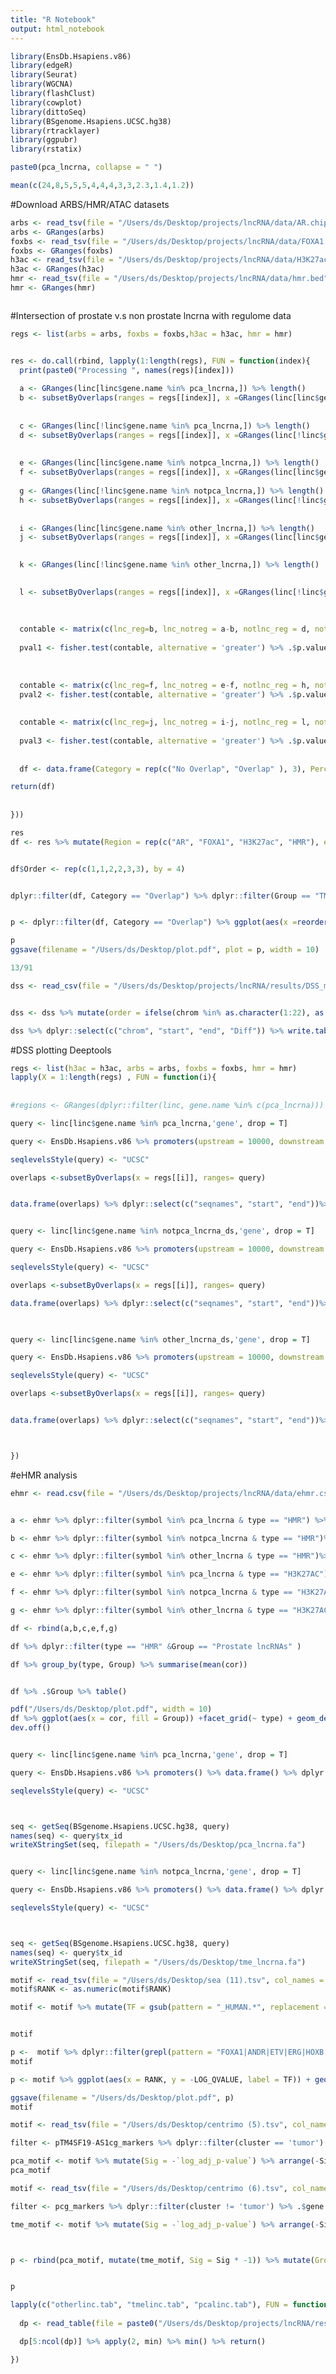 ```yaml
---
title: "R Notebook"
output: html_notebook
---
```


```r
library(EnsDb.Hsapiens.v86)
library(edgeR)
library(Seurat)
library(WGCNA)
library(flashClust)
library(cowplot)
library(dittoSeq)
library(BSgenome.Hsapiens.UCSC.hg38)
library(rtracklayer)
library(ggpubr)
library(rstatix)

```


```r
paste0(pca_lncrna, collapse = " ")

mean(c(24,8,5,5,5,4,4,4,3,3,2.3,1.4,1.2))

```


#Download ARBS/HMR/ATAC datasets
```r
arbs <- read_tsv(file = "/Users/ds/Desktop/projects/lncRNA/data/AR.chip.hg38.bed", col_names = c("chr", "start", "end"))
arbs <- GRanges(arbs)
foxbs <- read_tsv(file = "/Users/ds/Desktop/projects/lncRNA/data/FOXA1.chip.hg38.bed", col_names = c("chr", "start", "end"))
foxbs <- GRanges(foxbs)
h3ac <- read_tsv(file = "/Users/ds/Desktop/projects/lncRNA/data/H3K27ac.chip.hg38.bed", col_names = c("chr", "start", "end"))
h3ac <- GRanges(h3ac)
hmr <- read_tsv(file = "/Users/ds/Desktop/projects/lncRNA/data/hmr.bed", col_names = c("chr", "start", "end"))
hmr <- GRanges(hmr)



```


#Intersection of prostate v.s non prostate lncrna with regulome data
```r
regs <- list(arbs = arbs, foxbs = foxbs,h3ac = h3ac, hmr = hmr)


res <- do.call(rbind, lapply(1:length(regs), FUN = function(index){
  print(paste0("Processing ", names(regs)[index]))
  
  a <- GRanges(linc[linc$gene.name %in% pca_lncrna,]) %>% length()
  b <- subsetByOverlaps(ranges = regs[[index]], x =GRanges(linc[linc$gene.name %in% pca_lncrna,]) ) %>% length()
  
  
  c <- GRanges(linc[!linc$gene.name %in% pca_lncrna,]) %>% length()
  d <- subsetByOverlaps(ranges = regs[[index]], x =GRanges(linc[!linc$gene.name %in% pca_lncrna,]) ) %>% length()
  
  
  e <- GRanges(linc[linc$gene.name %in% notpca_lncrna,]) %>% length()
  f <- subsetByOverlaps(ranges = regs[[index]], x =GRanges(linc[linc$gene.name %in% notpca_lncrna,]) ) %>% length()
  
  g <- GRanges(linc[!linc$gene.name %in% notpca_lncrna,]) %>% length()
  h <- subsetByOverlaps(ranges = regs[[index]], x =GRanges(linc[!linc$gene.name %in% notpca_lncrna,]) ) %>% length()
  
  
  i <- GRanges(linc[linc$gene.name %in% other_lncrna,]) %>% length()
  j <- subsetByOverlaps(ranges = regs[[index]], x =GRanges(linc[linc$gene.name %in% other_lncrna,]) ) %>% length()

  
  k <- GRanges(linc[!linc$gene.name %in% other_lncrna,]) %>% length()
    

  l <- subsetByOverlaps(ranges = regs[[index]], x =GRanges(linc[!linc$gene.name %in% other_lncrna,]) ) %>% length()
  
  
  
  contable <- matrix(c(lnc_reg=b, lnc_notreg = a-b, notlnc_reg = d, notlnc_notreg = c-d), 2, 2, dimnames = list(c("REG", "NREG"),c("LNC", "NLNC")))
  
  pval1 <- fisher.test(contable, alternative = 'greater') %>% .$p.value
  
  
  
  contable <- matrix(c(lnc_reg=f, lnc_notreg = e-f, notlnc_reg = h, notlnc_notreg = g-h), 2, 2, dimnames = list(c("REG", "NREG"),c("LNC", "NLNC")))
  pval2 <- fisher.test(contable, alternative = 'greater') %>% .$p.value
  
  
  contable <- matrix(c(lnc_reg=j, lnc_notreg = i-j, notlnc_reg = l, notlnc_notreg = k-l), 2, 2, dimnames = list(c("REG", "NREG"),c("LNC", "NLNC")))
  
  pval3 <- fisher.test(contable, alternative = 'greater') %>% .$p.value
  
  
  df <- data.frame(Category = rep(c("No Overlap", "Overlap" ), 3), Percent = c((a-b)/a,b/a, (e-f)/e, f/e, (i-j)/i, j/i), Group = rep(c("Prostate-lncRNAs", "TME-lncRNAs", "Other lnRNAs"), each = 2 ), Pval= rep(c(pval1, pval2, pval3), each = 2), Total = rep(c(a,e,i),each = 2 ), Count = c((a-b),b, (e-f), f, (i-j), j), Region = rep(names(regs)[index], 6))

return(df)
  
  
}))


```


```r
  
res
df <- res %>% mutate(Region = rep(c("AR", "FOXA1", "H3K27ac", "HMR"), each = 6))  %>% mutate(Adj.Pval = rep(p.adjust(unique(Pval)), each = 2)) %>% mutate(Sig = ifelse(Adj.Pval< 0.1, 1, 0.1)) %>% mutate(Group = paste0(Group, "\n n=", Total))


df$Order <- rep(c(1,1,2,2,3,3), by = 4)


dplyr::filter(df, Category == "Overlap") %>% dplyr::filter(Group == "TME-lncRNAs\n n=298")


p <- dplyr::filter(df, Category == "Overlap") %>% ggplot(aes(x =reorder(Group, -Order), y = Percent, fill = Group)) +facet_grid(~ Region) + geom_col(width = 0.5)  + scale_fill_manual(values = c("darkgreen", "darkred", "navy")) + scale_alpha(range = c(0.5,1)) + ggsignif::geom_signif(y_position = c(0.8,0.8,0.8), annotation = c("ns" ,"*","*"),tip_length = 0.04, xmin = c(1,2,3), xmax = c(1,2,3), step_increase = 5 ) + xlab("Group") + theme_classic() + theme(axis.text.x = element_text( color="black", size=0, angle=45), text = element_text(size = 20))

p
ggsave(filename = "/Users/ds/Desktop/plot.pdf", plot = p, width = 10)

13/91
```



```r
dss <- read_csv(file = "/Users/ds/Desktop/projects/lncRNA/results/DSS_mCRPC_BN.csv", col_names = c("chrom", "start", "end", "Diff", "Stat"),col_types = cols(start = "c", end = "c") )


dss <- dss %>% mutate(order = ifelse(chrom %in% as.character(1:22), as.numeric(chrom), ifelse(chrom == "X", 23, 24)))  %>% arrange(order, start) %>% mutate(chrom = paste0("chr", chrom)) 

dss %>% dplyr::select(c("chrom", "start", "end", "Diff")) %>% write.table(file = "/Users/ds/Desktop/projects/lncRNA/results/DSS_mCRPC_BN.bedGraph", sep = "\t", row.names = F, col.names = F, quote = F)
```

#DSS plotting Deeptools
```r

regs <- list(h3ac = h3ac, arbs = arbs, foxbs = foxbs, hmr = hmr)
lapply(X = 1:length(regs) , FUN = function(i){
  
  
#regions <- GRanges(dplyr::filter(linc, gene.name %in% c(pca_lncrna)))

query <- linc[linc$gene.name %in% pca_lncrna,'gene', drop = T] 

query <- EnsDb.Hsapiens.v86 %>% promoters(upstream = 10000, downstream = 10000) %>% data.frame() %>% dplyr::filter(gene_id %in% query) %>% GRanges()

seqlevelsStyle(query) <- "UCSC"

overlaps <-subsetByOverlaps(x = regs[[i]], ranges= query)


data.frame(overlaps) %>% dplyr::select(c("seqnames", "start", "end"))%>% write.table( file = paste0("/Users/ds/Desktop/projects/lncRNA/results/Deeptools/", names(regs)[i], "_pcalinc.bed"), sep = "\t", row.names = F, col.names = F, quote = F)


query <- linc[linc$gene.name %in% notpca_lncrna_ds,'gene', drop = T] 

query <- EnsDb.Hsapiens.v86 %>% promoters(upstream = 10000, downstream = 10000) %>% data.frame() %>% dplyr::filter(gene_id %in% query) %>% GRanges()

seqlevelsStyle(query) <- "UCSC"

overlaps <-subsetByOverlaps(x = regs[[i]], ranges= query)

data.frame(overlaps) %>% dplyr::select(c("seqnames", "start", "end"))%>% write.table( file = paste0("/Users/ds/Desktop/projects/lncRNA/results/Deeptools/", names(regs)[i], "_tmelinc.bed"), sep = "\t", row.names = F, col.names = F, quote = F)
 


query <- linc[linc$gene.name %in% other_lncrna_ds,'gene', drop = T] 

query <- EnsDb.Hsapiens.v86 %>% promoters(upstream = 10000, downstream = 10000) %>% data.frame() %>% dplyr::filter(gene_id %in% query) %>% GRanges()

seqlevelsStyle(query) <- "UCSC"

overlaps <-subsetByOverlaps(x = regs[[i]], ranges= query)


data.frame(overlaps) %>% dplyr::select(c("seqnames", "start", "end"))%>% write.table( file = paste0("/Users/ds/Desktop/projects/lncRNA/results/Deeptools/", names(regs)[i], "_otherlinc.bed"), sep = "\t", row.names = F, col.names = F, quote = F)



})


```





#eHMR analysis
```r


ehmr <- read.csv(file = "/Users/ds/Desktop/projects/lncRNA/data/ehmr.csv", header = T)


a <- ehmr %>% dplyr::filter(symbol %in% pca_lncrna & type == "HMR") %>% arrange(cor) %>% group_by(symbol) %>% dplyr::slice(1) %>% mutate(Group = "Prostate lncRNAs")

b <- ehmr %>% dplyr::filter(symbol %in% notpca_lncrna & type == "HMR")%>% arrange(cor) %>% group_by(symbol) %>% dplyr::slice(1) %>% mutate(Group = "TME lncRNAs")

c <- ehmr %>% dplyr::filter(symbol %in% other_lncrna & type == "HMR")%>% arrange(cor) %>% group_by(symbol) %>% dplyr::slice(1) %>% mutate(Group = "Other lncRNAs")

e <- ehmr %>% dplyr::filter(symbol %in% pca_lncrna & type == "H3K27AC") %>% arrange(cor) %>% group_by(symbol) %>% dplyr::slice(1) %>% mutate(Group = "Prostate lncRNAs")

f <- ehmr %>% dplyr::filter(symbol %in% notpca_lncrna & type == "H3K27AC")%>% arrange(cor) %>% group_by(symbol) %>% dplyr::slice(1) %>% mutate(Group = "TME lncRNAs")

g <- ehmr %>% dplyr::filter(symbol %in% other_lncrna & type == "H3K27AC")%>% arrange(cor) %>% group_by(symbol) %>% dplyr::slice(1) %>% mutate(Group = "Other lncRNAs")

df <- rbind(a,b,c,e,f,g) 

df %>% dplyr::filter(type == "HMR" &Group == "Prostate lncRNAs" )

df %>% group_by(type, Group) %>% summarise(mean(cor))


df %>% .$Group %>% table()

pdf("/Users/ds/Desktop/plot.pdf", width = 10)
df %>% ggplot(aes(x = cor, fill = Group)) +facet_grid(~ type) + geom_density(alpha = 0.5) + xlab("Correlation between methylation v.s gene expression") + scale_fill_manual(values = c("darkgreen", "darkred", "navy")) + theme_classic()
dev.off()



```



```r

query <- linc[linc$gene.name %in% pca_lncrna,'gene', drop = T] 

query <- EnsDb.Hsapiens.v86 %>% promoters() %>% data.frame() %>% dplyr::filter(gene_id %in% query) %>% GRanges()

seqlevelsStyle(query) <- "UCSC"



seq <- getSeq(BSgenome.Hsapiens.UCSC.hg38, query)
names(seq) <- query$tx_id
writeXStringSet(seq, filepath = "/Users/ds/Desktop/pca_lncrna.fa")


query <- linc[linc$gene.name %in% notpca_lncrna,'gene', drop = T] 

query <- EnsDb.Hsapiens.v86 %>% promoters() %>% data.frame() %>% dplyr::filter(gene_id %in% query) %>% GRanges()

seqlevelsStyle(query) <- "UCSC"



seq <- getSeq(BSgenome.Hsapiens.UCSC.hg38, query)
names(seq) <- query$tx_id
writeXStringSet(seq, filepath = "/Users/ds/Desktop/tme_lncrna.fa")


```


```r
motif <- read_tsv(file = "/Users/ds/Desktop/sea (11).tsv", col_names = T)
motif$RANK <- as.numeric(motif$RANK)

motif <- motif %>% mutate(TF = gsub(pattern = "_HUMAN.*", replacement = "", x = ID)) %>% mutate(Label = ifelse(RANK %in% 1:10, "Top 10 TFs", ifelse(TF %in% c("ANDR", "FOXA1", "HOXB13", "NKX31", "ETV1", "ERG", "ETV2", "ETV3", "ETV4", "ETV5"), "PCa-TFs", "Other"))) 


motif

p <-  motif %>% dplyr::filter(grepl(pattern = "FOXA1|ANDR|ETV|ERG|HOXB|NKX31", x = TF)) %>% ggplot(aes(x = reorder(TF, RANK), y = -LOG_QVALUE)) + geom_col(fill = "navy", width = 0.5) + xlab("Transcription factor Motif")
motif

p <- motif %>% ggplot(aes(x = RANK, y = -LOG_QVALUE, label = TF)) + geom_point(size = 1, alpha  = 0.5, aes(color = Label)) +  theme_classic() + scale_color_manual(values = c('grey', 'darkred', 'navy')) + geom_text_repel(data = dplyr::filter(motif, Label %in% c("Top 10 TFs", "PCa-TFs")))

ggsave(filename = "/Users/ds/Desktop/plot.pdf", p)
motif
```

```r

motif <- read_tsv(file = "/Users/ds/Desktop/centrimo (5).tsv", col_names = T)

filter <- pTM4SF19-AS1cg_markers %>% dplyr::filter(cluster == 'tumor') %>% .$gene

pca_motif <- motif %>% mutate(Sig = -`log_adj_p-value`) %>% arrange(-Sig) %>% mutate(TF = gsub(pattern = "_HUMAN.*", replacement = "", x = motif_id)) %>% dplyr::filter(TF %in% c("ANDR","NKX31", filter)) %>% head(n=20) 
pca_motif

motif <- read_tsv(file = "/Users/ds/Desktop/centrimo (6).tsv", col_names = T)

filter <- pcg_markers %>% dplyr::filter(cluster != 'tumor') %>% .$gene

tme_motif <- motif %>% mutate(Sig = -`log_adj_p-value`) %>% arrange(-Sig) %>% mutate(TF = gsub(pattern = "_HUMAN.*", replacement = "", x = motif_id)) %>% dplyr::filter(TF %in% c( filter))%>% head(n=20) 



p <- rbind(pca_motif, mutate(tme_motif, Sig = Sig * -1)) %>% mutate(Group = ifelse(Sig > 0, "PCa lncRNA", "TME lncRNA")) %>% ggplot(aes(y = reorder(TF, Sig), x = Sig, fill = Group)) + geom_col() + xlim(c(-100,100)) + scale_x_continuous(breaks = seq(-100,100,10),labels = seq(-100,100,10) %>% abs()) + ylab("TF Motif") + scale_fill_manual(values = c("darkred", "navy")) + theme_classic() + xlab("-log10(Adj Pvalue)")


p
```


```r

lapply(c("otherlinc.tab", "tmelinc.tab", "pcalinc.tab"), FUN = function(i){
  
  dp <- read_table(file = paste0("/Users/ds/Desktop/projects/lncRNA/results/Deeptools/", i), skip = 1 )

  dp[5:ncol(dp)] %>% apply(2, min) %>% min() %>% return()

})




```

